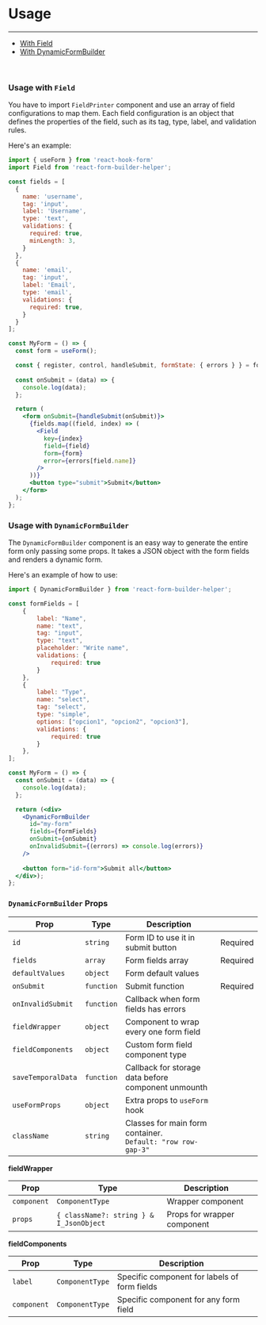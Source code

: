 
<Meta title="Usage" />

# Usage
------------

- [With Field](#usage-with-field)
- [With DynamicFormBuilder](#usage-with-dynamicformbuilder)

<br/>

### Usage with `Field`

You have to import `FieldPrinter` component and use an array of field configurations to map them. Each field configuration is an object that defines the properties of the field, such as its tag, type, label, and validation rules.

Here's an example:

```jsx
import { useForm } from 'react-hook-form'
import Field from 'react-form-builder-helper';

const fields = [
  {
    name: 'username',
    tag: 'input',
    label: 'Username',
    type: 'text',
    validations: {
      required: true,
      minLength: 3,
    }
  },
  {
    name: 'email',
    tag: 'input',
    label: 'Email',
    type: 'email',
    validations: {
      required: true,
    }
  }
];

const MyForm = () => {
  const form = useForm();

  const { register, control, handleSubmit, formState: { errors } } = form;
    
  const onSubmit = (data) => {
    console.log(data);
  };

  return (
    <form onSubmit={handleSubmit(onSubmit)}>
      {fields.map((field, index) => (
        <Field
          key={index}
          field={field}
          form={form}
          error={errors[field.name]}
        />
      ))}
      <button type="submit">Submit</button>
    </form>
  );
};
```

### Usage with `DynamicFormBuilder`

The `DynamicFormBuilder` component is an easy way to generate the entire form only passing some props. It takes a JSON object with the form fields and renders a dynamic form.

Here's an example of how to use:

```jsx
import { DynamicFormBuilder } from 'react-form-builder-helper';

const formFields = [
    {
        label: "Name",
        name: "text",
        tag: "input",
        type: "text",
        placeholder: "Write name",
        validations: {
            required: true
        }
    },
    {
        label: "Type",
        name: "select",
        tag: "select",
        type: "simple",
        options: ["opcion1", "opcion2", "opcion3"],
        validations: {
            required: true
        }
    },
];

const MyForm = () => {
  const onSubmit = (data) => {
    console.log(data);
  };

  return (<div>
    <DynamicFormBuilder
      id="my-form"
      fields={formFields}
      onSubmit={onSubmit}
      onInvalidSubmit={(errors) => console.log(errors)}
    />
    
    <button form="id-form">Submit all</button>
  </div>);
};
```

### `DynamicFormBuilder` Props

| Prop | Type | Description |  |
| --- | --- | --- | --- | 
| `id` | `string` | Form ID to use it in submit button | Required |
| `fields` | `array` | Form fields array | Required |
| `defaultValues` | `object` | Form default values | |
| `onSubmit` | `function` | Submit function | Required |
| `onInvalidSubmit` | `function` | Callback when form fields has errors |  |
| `fieldWrapper` | `object` | Component to wrap every one form field | |
| `fieldComponents` | `object` | Custom form field component type | |
| `saveTemporalData` | `function` | Callback for storage data before component unmounth |  | |
| `useFormProps` | `object` | Extra props to `useForm` hook | |
| `className` | `string` | Classes for main form container. <br/> `Default: "row row-gap-3"` | |


**fieldWrapper**

| Prop | Type | Description | |
| --- | --- | --- | --- | 
| `component` | `ComponentType` | Wrapper component |  | 
| `props` | `{ className?: string } & I_JsonObject` | Props for wrapper component |  |

**fieldComponents**

| Prop | Type | Description | |
| --- | --- | --- | --- |
| `label` | `ComponentType` | Specific component for labels of form fields | |
| `component` | `ComponentType` | Specific component for any form field | |

